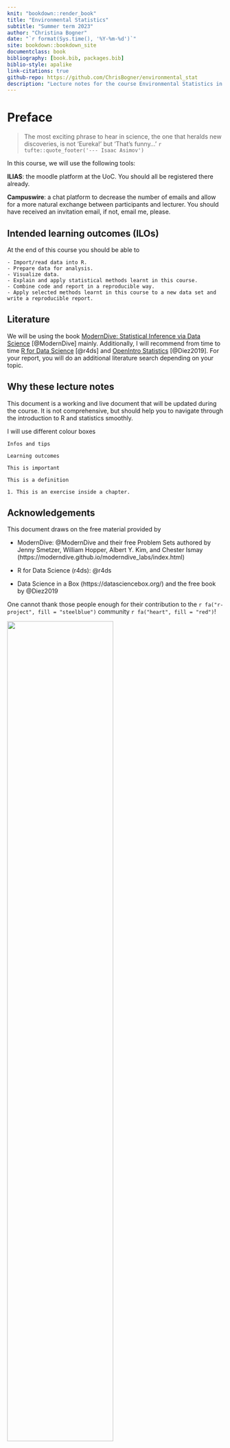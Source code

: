 ```yaml
---
knit: "bookdown::render_book"
title: "Environmental Statistics"
subtitle: "Summer term 2023"
author: "Christina Bogner"
date: "`r format(Sys.time(), '%Y-%m-%d')`"
site: bookdown::bookdown_site
documentclass: book
bibliography: [book.bib, packages.bib]
biblio-style: apalike
link-citations: true
github-repo: https://github.com/ChrisBogner/environmental_stat
description: "Lecture notes for the course Environmental Statistics in IMES (UoC), based on the material by ModernDive"
---
```


# Preface {-}

> The most exciting phrase to hear in science, the one that heralds new discoveries, is not 'Eureka!' but 'That's funny...' 
`r tufte::quote_footer('--- Isaac Asimov')`


In this course, we will use the following tools:


**ILIAS**: the moodle platform at the UoC. You should all be registered there already.


**Campuswire**: a chat platform to decrease the number of emails and allow for a more natural exchange between participants and lecturer. You should have received an invitation email, if not, email me, please.


## Intended learning outcomes (ILOs) {-}
At the end of this course you should be able to

```block
- Import/read data into R.
- Prepare data for analysis.
- Visualize data.
- Explain and apply statistical methods learnt in this course.
- Combine code and report in a reproducible way.
- Apply selected methods learnt in this course to a new data set and write a reproducible report.
```


## Literature {-}
We will be using the book [ModernDive: Statistical Inference via Data Science](https://moderndive.com/) [@ModernDive] mainly. Additionally, I will recommend from time to time [R for Data Science](https://r4ds.had.co.nz/) [@r4ds] and [OpenIntro Statistics](https://www.openintro.org/book/os/) [@Diez2019]. For your report, you will do an additional literature search depending on your topic.


## Why these lecture notes {-}

This document is a working and live document that will be updated during the course. It is not comprehensive, but should help you to navigate through the introduction to R and statistics smoothly.

I will use different colour boxes

```block
Infos and tips
```



```block
Learning outcomes
```


```block
This is important
```


```block
This is a definition
```


```block
1. This is an exercise inside a chapter.
```


<!-- <br> -->

<!-- ```{block, type='rmdsummary'} -->
<!-- Zusammenfassung -->
<!-- ``` -->


## Acknowledgements {-}

This document draws on the free material provided by 

- ModernDive: @ModernDive and their free Problem Sets authored by Jenny Smetzer, William Hopper, Albert Y. Kim, and Chester Ismay (https://moderndive.github.io/moderndive_labs/index.html)

- R for Data Science (r4ds): @r4ds

- Data Science in a Box (https://datasciencebox.org/) and the free book by @Diez2019

One cannot thank those people enough for their contribution to the `r fa("r-project", fill = "steelblue")` community `r fa("heart", fill = "red")`!


![](https://imgs.xkcd.com/comics/statistics.png){width=70%}

Credit: https://xkcd.com/2400/

<br>

## Reproducibility {-}
This book was written in [RStudio](https://www.rstudio.com/products/rstudio/) using [Bookdown](https://bookdown.org/) and compiled in `r R.version.string`. You will need the following packages to reproduce the examples and to work through the exercises:

```r
# code from ggplot2 book
# https://github.com/hadley/ggplot2-book/blob/master/introduction.Rmd
    deps <- desc::desc_get_deps()
    pkgs <- sort(deps$package[deps$type == "Imports"])
    pkgs2 <- strwrap(paste(encodeString(pkgs, quote = '"'), collapse = ", "), exdent = 2)
    install <- paste0(
      "install.packages(c(\n  ", 
      paste(pkgs2, "\n", collapse = ""), 
      "))"
    )
```


```r
# code from ggplot2 book
# https://github.com/hadley/ggplot2-book/blob/master/introduction.Rmd
pkgs <- sessioninfo::package_info(pkgs, dependencies = FALSE)
df <- tibble(
  package = pkgs$package,
  version = pkgs$ondiskversion,
  source = gsub("@", "\\\\@", pkgs$source)
)
knitr::kable(df, format = "markdown")
```

The complete information on the last session to build the book:

```r
sessionInfo()
```


![](figures/Cc-by-nc-sa_icon.svg){width=30%}

This work is licensed under a [Creative Commons Attribution-NonCommercial-ShareAlike 4.0 International License.](https://creativecommons.org/licenses/by-nc-sa/4.0/)
